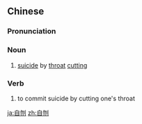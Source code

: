 ==Chinese==
{{zh-forms}}

===Pronunciation===
{{zh-pron
|m=zìwěn
|c=zi6 man5
|cat=n,v
}}

===Noun===
{{zh-noun}}

# [[suicide]] by [[throat]] [[cutting]]

===Verb===
{{zh-verb}}

# to commit suicide by cutting one's throat

[[ja:自刎]]
[[zh:自刎]]